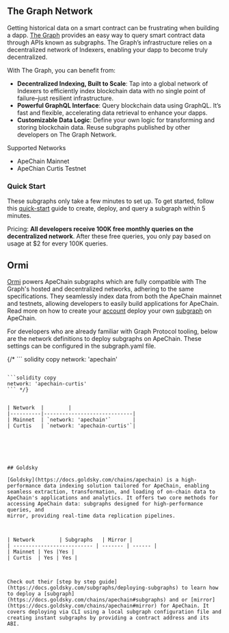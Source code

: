 

## The Graph Network

Getting historical data on a smart contract can be frustrating when building a dapp. [The Graph](https://thegraph.com/) provides an easy way to query smart contract data through APIs known as subgraphs. The Graph’s infrastructure relies on a decentralized network of Indexers, enabling your dapp to become truly decentralized.
 
With The Graph, you can benefit from:
 - **Decentralized Indexing, Built to Scale**: Tap into a global network of Indexers to efficiently index blockchain data with no single point of failure–just resilient infrastructure. 
 - **Powerful GraphQL Interface**: Query blockchain data using GraphQL. It’s fast and flexible, accelerating data retrieval to enhance your dapps. 
 - **Customizable Data Logic**: Define your own logic for transforming and storing blockchain data. Reuse subgraphs published by other developers on The Graph Network.

Supported Networks
- ApeChain Mainnet
- ApeChian Curtis Testnet 
 
### Quick Start
 
These subgraphs only take a few minutes to set up. To get started, follow this [quick-start](https://thegraph.com/docs/en/quick-start/) guide to create, deploy, and query a subgraph within 5 minutes.
 
Pricing: **All developers receive 100K free monthly queries on the decentralized network**. After these free queries, you only pay based on usage at $2 for every 100K queries.



## Ormi 


[Ormi](https://www.ormilabs.xyz/) powers ApeChain subgraphs which are fully compatible with The Graph's hosted and decentralized networks, adhering to the same specifications. They seamlessly index data from both the ApeChain mainnet and testnets, allowing developers to easily build applications for ApeChain. Read more on how to create your [account](apechain.0xgraph.xyz) deploy your own [subgraph](https://docs.ormi.xyz/apechain-subgraphs) on ApeChain. 



For developers who are already familiar with Graph Protocol tooling, below are the network definitions to deploy subgraphs on ApeChain. These settings can be configured in the subgraph.yaml file.

{/* ``` solidity copy 
network: 'apechain'
```

```solidity copy
network: 'apechain-curtis'
``` */}


| Network  |        |
|----------|-----------------------------|
| Mainnet  | `network: 'apechain'`       |
| Curtis   | `network: 'apechain-curtis'`|






## Goldsky
​
[Goldsky](https://docs.goldsky.com/chains/apechain) is a high-performance data indexing solution tailored for ApeChain, enabling seamless extraction, transformation, and loading of on-chain data to ApeChain's applications and analytics. It offers two core methods for accessing ApeChain data: subgraphs designed for high-performance queries, and 
mirror, providing real-time data replication pipelines.



| Network        | Subgraphs   | Mirror |
| -------------------------- | ------- | ------ |
| Mainnet | Yes |Yes |
| Curtis  |	Yes | Yes | 



Check out their [step by step guide](https://docs.goldsky.com/subgraphs/deploying-subgraphs) to learn how to deploy a [subgraph](https://docs.goldsky.com/chains/apechain#subgraphs) and or [mirror](https://docs.goldsky.com/chains/apechain#mirror) for ApeChain. It covers deploying via CLI using a local subgraph configuration file and creating instant subgraphs by providing a contract address and its ABI.
